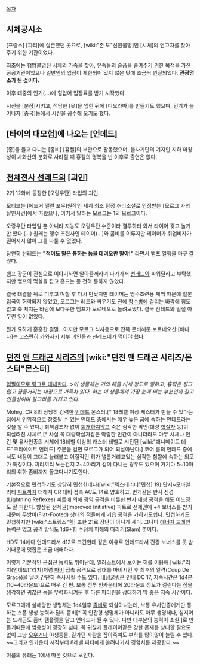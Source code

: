 [[목차]]
== 시체공시소 ==
[프랑스] [파리]에 실존했던 곳으로, [wiki:"존 도"신원불명]인 [시체]의 연고자를 찾아주기 위한 기관이었다.

최초에는 행방불명된 시체의 가족을 찾아, 유족들의 슬픔을 줄여주기 위한 목적을 가진 공공기관이었으나 일반인의 입장이 제한되어 있지 않은 탓에 조금씩 변질되었다. '''관광명소가 된 것이다.'''

이후 대중의 인기(…)에 힘입어 입장료를 받기 시작했다.

시신을 [분장]시키고, 적당한 [옷]을 입힌 뒤에 [디오라마]를 만들기도 했으며, 인기가 늘어나자 [중국]등에서 시신을 공수해 오기도 했다.

== [타이의 대모험]에 나오는 [언데드] ==
[종]을 들고 다니는 [좀비]
[흉켈]의 부관으로 활동했으며, 불사기단의 기지인 지하 마왕성이 사화산의 분화로 사라질 때 흉켈의 명복을 빈 이후로 출연은 없다.

== [[천체전사 선레드]]의 [괴인] ==
2기 12화에 등장한 [오랑우탄] 타입의 괴인.

모티브는 [에드거 앨런 포우]원작인 세계 최초 탐정 추리소설로 인정받는 [모르그 가의 살인사건]에서 따왔으나, 여기서 말하는 모르그는 1의 모르그이다. 

오랑우탄 타입일 뿐 아니라 지능도 오랑우탄 수준이라 결투하러 와서 타이어 갖고 놀기만 했다.(...) 원래는 맹수 조련사인 테이머(...)와 콤비를 이루지만 테이머가 취업비자가 떨어지지 않아 그를 다룰 수 없었다.

당연히 선레드는 '''"적어도 말은 통하는 놈을 데려오란 말야!"''' 라면서 뱀프 일행을 마구 갈궜다.

뱀프 장군이 진심으로 이야기하면 알아줄꺼라며 다가가서 [[선레드]]와 싸워달라고 부탁했지만 뱀프의 멱살을 잡고 흔드는 등 전혀 통하지 않았다.

결국 대결을 뒤로 미루고 며칠 후 다시 만났지만 테이머는 맹수조련용 채찍 때문에 일본 입국이 허락되지 않았고, 모르그는 레드와 싸우기도 전에 [[향수병]]에 걸리는 바람에 힘도 없고 축 처지는 바람에 보다못한 뱀프가 보르네오로 돌려보냈다. 결국 선레드와 일절 아무런 일이 없었다.

뭔가 묘하게 훈훈한 결말...이지만 모르그 식사용으로 잔뜩 준비해둔 보르네오산 [바나나]는 고스란히 카와사키 지부 괴인들과 선레드네가 먹어야 했다.

== [[던전 앤 드래곤 시리즈]]의 [wiki:"던전 앤 드래곤 시리즈/몬스터"몬스터] ==
[http://www.wizards.com/dnd/images/MM35_gallery/MM35_PG189b.jpg 혐짤이므로 링크로 대체한다].
>''이 생물체는 거의 해골 시체 정도로 퀭하고, 흉곽은 징그럽고 꿈틀거리는 내장으로 가득차 있다. 혀는 이 생물체의 가장 눈에 띄는 부분인데 길고 연골성이며 갈고리를 가지고 있다.''

Mohrg. CR 8의 상당히 강력한 [[언데드]] 몬스터.[* 18레벨 이상 캐스터가 만들 수 있다는 점에서 인위적으로 창조될 수 있는 언데드 중에서는 매우 높은 급에 속하는 언데드라는 것을 알 수 있다.] 죄책감조차 없이 [[회개]]하지않고 죽은 심각한 악인(대량 [[학살]]자 등)이 되살려진 시체로,[* 사실 꼭 대량학살자같은 악랄한 인간이 아니더라도 아무 시체나 인간 및 유사인종의 시체에 18레벨 이상의 캐스터 레벨로 시전된 [wiki:"애니메이트 데드"크리에이트 언데드] 주문을 걸면 모르그가 되어 되살아난다.] 코어 룰의 언데드 중에서도 내장이 그대로 늘러붙고 이질적인 혀가 낼름거리고있는 심각한 혐짤에 속하는 외모가 특징이다. 끼리끼리 노는건지 2~4마리가 같이 다니는 경우도 있으며 거기다 5~10마리의 휘하 좀비까지 몰고다니기도한다.

기본적으로 민첩하기도 상당히 민첩한데다([wiki:"덱스테리티"민첩] 19) 닷지~모바일리티 [[피트]]까지 더해져 CR 대비 접촉 AC도 14로 양호하고, 번개같은 반사 신경(Lightning Reflexes) 피트에 의해 광역 공격을 비롯한 반사 내성 공격을 해도 어느정도 잘 피한다. 향상된 선제권(Improved Initiative) 피트로 선제권에 +4 보너스를 받기때문에 무방비(Flat-Footed) 상태의 적들에게 기습 공격을 가하기도쉽다. 민첩하기도 민첩하지만 [wiki:"스트렝스"힘] 또한 21로 장난이 아니게 세다. 그나마 [[에너지 드레인]] 능력은 없고 공격 방식도 1d6+힘 수정치 피해의 때리기(Slam) 뿐이다.

HD도 14에다 언데드라서 d12로 크긴한데 같은 이유로 언데드라서 건강 보너스를 못 받기때문에 맷집은 조금 애매하다.

이렇게 기본적인 근접전 능력도 뛰어난데, 일러스트에서 보이는 혀를 이용해 [wiki:"리치(언데드)"리치]처럼 [[마비]] 접촉 공격으로 상대를 마비시킨 후 최후의 일격(Coup De Grace)을 날려 간단히 즉사시킬 수도 있다. [[내성굴림]]은 인내 DC 17, 지속시간은 1d4분(10~40라운드)으로 매우 긴 편. 보통 전투 인카운터에 20라운드 정도가 걸린다는 점을 생각하면 귀찮은 놈을 무력화시켜둔 후 다른 파티원을 상대하기 딱 좋은 지속 시간이다.

모르그에게 살해당한 생명체는 1d4일후 [[좀비]]로 되살아나는데, 보통 유사인종에게만 통하는 스폰 생성 능력과 달리 좀비[* 꼭 인간형 생명체가 아니라도 아무 생명체나, 심지어는 드래곤도 좀비 템플릿을 달고 언데드가 될 수 있다. 다만 대부분의 능력이 소실.]로 만들기때문에 범용성이 굉장히 넓다. 꼭 귀찮게 플레이어같은 강한 존재를 상대할 필요도 없이 그냥 [[오우거]]나 야생동물, 길가던 사람을 잡아죽여도 부하를 많이많이 늘릴 수 있다. ~~그리고 인카운터 시작부터 8레벨 파티에게 쓸려나가서 경험치를 제공한다.~~

이름의 유래는 1에서 따온 것으로 보인다.
